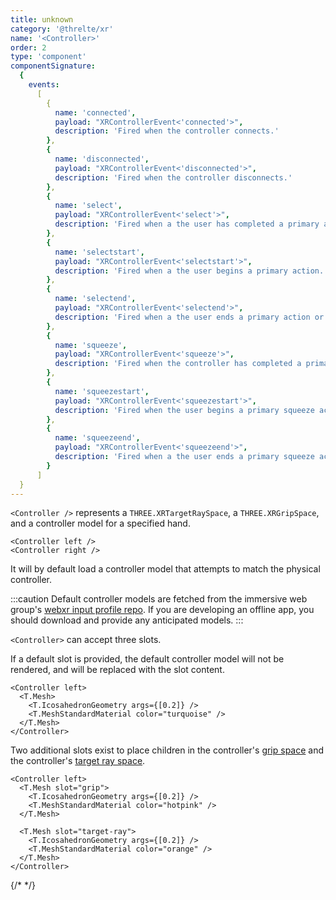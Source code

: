 ```yaml
---
title: unknown
category: '@threlte/xr'
name: '<Controller>'
order: 2
type: 'component'
componentSignature:
  {
    events:
      [
        {
          name: 'connected',
          payload: "XRControllerEvent<'connected'>",
          description: 'Fired when the controller connects.'
        },
        {
          name: 'disconnected',
          payload: "XRControllerEvent<'disconnected'>",
          description: 'Fired when the controller disconnects.'
        },
        {
          name: 'select',
          payload: "XRControllerEvent<'select'>",
          description: 'Fired when a the user has completed a primary action.'
        },
        {
          name: 'selectstart',
          payload: "XRControllerEvent<'selectstart'>",
          description: 'Fired when a the user begins a primary action.'
        },
        {
          name: 'selectend',
          payload: "XRControllerEvent<'selectend'>",
          description: 'Fired when a the user ends a primary action or when the controller that is in the process of handling an ongoing primary action is disconnected without successfully completing the action.'
        },
        {
          name: 'squeeze',
          payload: "XRControllerEvent<'squeeze'>",
          description: 'Fired when the controller has completed a primary squeeze action.'
        },
        {
          name: 'squeezestart',
          payload: "XRControllerEvent<'squeezestart'>",
          description: 'Fired when the user begins a primary squeeze action.'
        },
        {
          name: 'squeezeend',
          payload: "XRControllerEvent<'squeezeend'>",
          description: 'Fired when a the user ends a primary squeeze action or when the controller that is in the process of handling an ongoing primary squeeeze action is disconnected without successfully completing the action.'
        }
      ]
  }
---
```


`<Controller />` represents a `THREE.XRTargetRaySpace`, a `THREE.XRGripSpace`, and a controller model for a specified hand.

```svelte
<Controller left />
<Controller right />
```

It will by default load a controller model that attempts to match the physical controller.

:::caution
Default controller models are fetched from the immersive web group's [webxr input profile
repo](https://github.com/immersive-web/webxr-input-profiles). If you are developing an offline
app, you should download and provide any anticipated models.
:::

`<Controller>` can accept three slots.

If a default slot is provided, the default controller model will not be rendered, and will be replaced with the slot content.

```svelte {2-5}+
<Controller left>
  <T.Mesh>
    <T.IcosahedronGeometry args={[0.2]} />
    <T.MeshStandardMaterial color="turquoise" />
  </T.Mesh>
</Controller>
```

Two additional slots exist to place children in the controller's [grip space](https://developer.mozilla.org/en-US/docs/Web/API/XRInputSource/gripSpace) and the controller's [target ray space](https://developer.mozilla.org/en-US/docs/Web/API/XRInputSource/targetRaySpace).

```svelte
<Controller left>
  <T.Mesh slot="grip">
    <T.IcosahedronGeometry args={[0.2]} />
    <T.MeshStandardMaterial color="hotpink" />
  </T.Mesh>

  <T.Mesh slot="target-ray">
    <T.IcosahedronGeometry args={[0.2]} />
    <T.MeshStandardMaterial color="orange" />
  </T.Mesh>
</Controller>
```

{/* <Example path="xr/controller" /> */}
